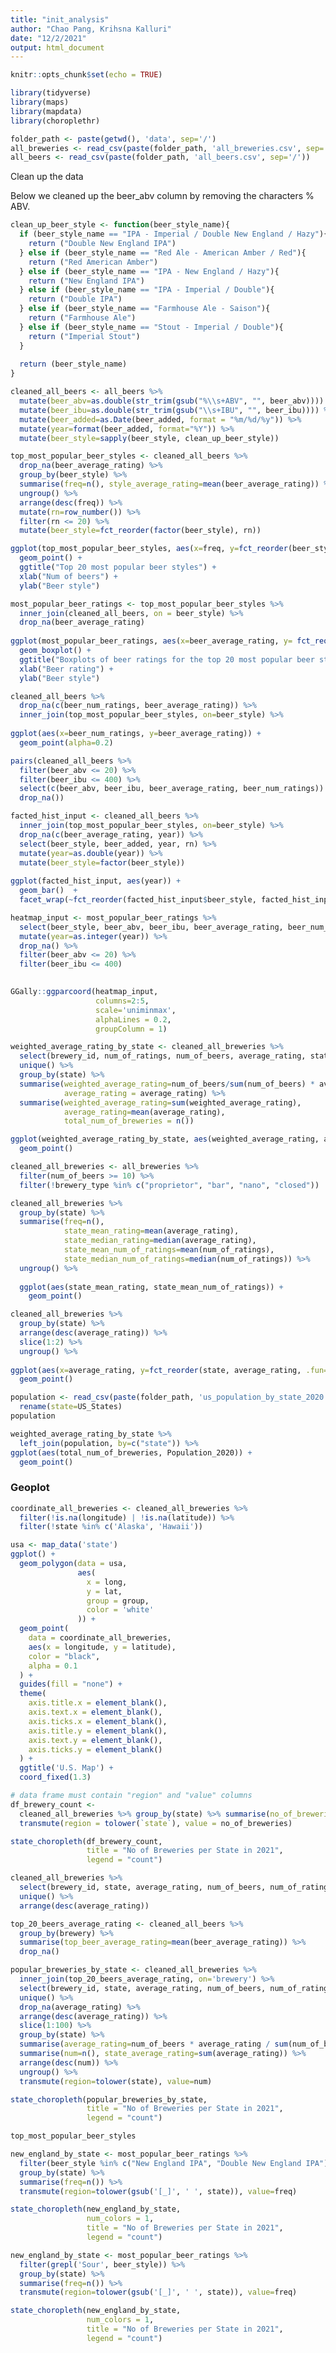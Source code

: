 ```yaml
---
title: "init_analysis"
author: "Chao Pang, Krihsna Kalluri"
date: "12/2/2021"
output: html_document
---
```


```r
knitr::opts_chunk$set(echo = TRUE)
```

```r
library(tidyverse)
library(maps)
library(mapdata)
library(choroplethr)
```

```r
folder_path <- paste(getwd(), 'data', sep='/')
all_breweries <- read_csv(paste(folder_path, 'all_breweries.csv', sep='/'))
all_beers <- read_csv(paste(folder_path, 'all_beers.csv', sep='/'))
```

Clean up the data

Below we cleaned up the beer_abv column by removing the characters % ABV.

```r
clean_up_beer_style <- function(beer_style_name){
  if (beer_style_name == "IPA - Imperial / Double New England / Hazy"){
    return ("Double New England IPA")
  } else if (beer_style_name == "Red Ale - American Amber / Red"){
    return ("Red American Amber")
  } else if (beer_style_name == "IPA - New England / Hazy"){
    return ("New England IPA")
  } else if (beer_style_name == "IPA - Imperial / Double"){
    return ("Double IPA")
  } else if (beer_style_name == "Farmhouse Ale - Saison"){
    return ("Farmhouse Ale")
  } else if (beer_style_name == "Stout - Imperial / Double"){
    return ("Imperial Stout")
  }
  
  return (beer_style_name)
}
```

```r
cleaned_all_beers <- all_beers %>% 
  mutate(beer_abv=as.double(str_trim(gsub("%\\s+ABV", "", beer_abv)))) %>%
  mutate(beer_ibu=as.double(str_trim(gsub("\\s+IBU", "", beer_ibu)))) %>%
  mutate(beer_added=as.Date(beer_added, format = "%m/%d/%y")) %>%
  mutate(year=format(beer_added, format="%Y")) %>%
  mutate(beer_style=sapply(beer_style, clean_up_beer_style))
```

```r
top_most_popular_beer_styles <- cleaned_all_beers %>%
  drop_na(beer_average_rating) %>%
  group_by(beer_style) %>%
  summarise(freq=n(), style_average_rating=mean(beer_average_rating)) %>%
  ungroup() %>%
  arrange(desc(freq)) %>%
  mutate(rn=row_number()) %>%
  filter(rn <= 20) %>%
  mutate(beer_style=fct_reorder(factor(beer_style), rn))

ggplot(top_most_popular_beer_styles, aes(x=freq, y=fct_reorder(beer_style, freq))) +
  geom_point() + 
  ggtitle("Top 20 most popular beer styles") + 
  xlab("Num of beers") + 
  ylab("Beer style")
```

```r
most_popular_beer_ratings <- top_most_popular_beer_styles %>% 
  inner_join(cleaned_all_beers, on = beer_style) %>%
  drop_na(beer_average_rating)
  
ggplot(most_popular_beer_ratings, aes(x=beer_average_rating, y= fct_reorder(beer_style, beer_average_rating))) +
  geom_boxplot() + 
  ggtitle("Boxplots of beer ratings for the top 20 most popular beer styles") + 
  xlab("Beer rating") + 
  ylab("Beer style")
```

```r
cleaned_all_beers %>%
  drop_na(c(beer_num_ratings, beer_average_rating)) %>%
  inner_join(top_most_popular_beer_styles, on=beer_style) %>%
  
ggplot(aes(x=beer_num_ratings, y=beer_average_rating)) +
  geom_point(alpha=0.2)
```

```r
pairs(cleaned_all_beers %>%
  filter(beer_abv <= 20) %>%
  filter(beer_ibu <= 400) %>%
  select(c(beer_abv, beer_ibu, beer_average_rating, beer_num_ratings)) %>%
  drop_na())
```

```r
facted_hist_input <- cleaned_all_beers %>% 
  inner_join(top_most_popular_beer_styles, on=beer_style) %>%
  drop_na(c(beer_average_rating, year)) %>%
  select(beer_style, beer_added, year, rn) %>%
  mutate(year=as.double(year)) %>%
  mutate(beer_style=factor(beer_style))
  
ggplot(facted_hist_input, aes(year)) + 
  geom_bar()  + 
  facet_wrap(~fct_reorder(facted_hist_input$beer_style, facted_hist_input$rn))
```

```r
heatmap_input <- most_popular_beer_ratings %>%
  select(beer_style, beer_abv, beer_ibu, beer_average_rating, beer_num_ratings, year) %>%
  mutate(year=as.integer(year)) %>%
  drop_na() %>% 
  filter(beer_abv <= 20) %>%
  filter(beer_ibu <= 400)
  

GGally::ggparcoord(heatmap_input, 
                   columns=2:5, 
                   scale='uniminmax', 
                   alphaLines = 0.2, 
                   groupColumn = 1)
```

```r
weighted_average_rating_by_state <- cleaned_all_breweries %>%
  select(brewery_id, num_of_ratings, num_of_beers, average_rating, state) %>%
  unique() %>%
  group_by(state) %>%
  summarise(weighted_average_rating=num_of_beers/sum(num_of_beers) * average_rating,
            average_rating = average_rating) %>%
  summarise(weighted_average_rating=sum(weighted_average_rating), 
            average_rating=mean(average_rating),
            total_num_of_breweries = n())

ggplot(weighted_average_rating_by_state, aes(weighted_average_rating, average_rating)) +
  geom_point()
```

```r
cleaned_all_breweries <- all_breweries %>%
  filter(num_of_beers >= 10) %>%
  filter(!brewery_type %in% c("proprietor", "bar", "nano", "closed"))
```

```r
cleaned_all_breweries %>%
  group_by(state) %>%
  summarise(freq=n(), 
            state_mean_rating=mean(average_rating), 
            state_median_rating=median(average_rating), 
            state_mean_num_of_ratings=mean(num_of_ratings), 
            state_median_num_of_ratings=median(num_of_ratings)) %>%
  ungroup() %>%
  
  ggplot(aes(state_mean_rating, state_mean_num_of_ratings)) +
    geom_point()
```

```r
cleaned_all_breweries %>%
  group_by(state) %>%
  arrange(desc(average_rating)) %>%
  slice(1:2) %>%
  ungroup() %>%
  
ggplot(aes(x=average_rating, y=fct_reorder(state, average_rating, .fun=max))) +
  geom_point()
```

```r
population <- read_csv(paste(folder_path, 'us_population_by_state_2020.csv', sep='/')) %>%
  rename(state=US_States)
population
```

```r
weighted_average_rating_by_state %>% 
  left_join(population, by=c("state")) %>%
ggplot(aes(total_num_of_breweries, Population_2020)) +
  geom_point()
```

### Geoplot

```r
coordinate_all_breweries <- cleaned_all_breweries %>%
  filter(!is.na(longitude) | !is.na(latitude)) %>%
  filter(!state %in% c('Alaska', 'Hawaii'))
```

```r
usa <- map_data('state')
ggplot() +
  geom_polygon(data = usa,
               aes(
                 x = long,
                 y = lat,
                 group = group,
                 color = 'white'
               )) +
  geom_point(
    data = coordinate_all_breweries,
    aes(x = longitude, y = latitude),
    color = "black",
    alpha = 0.1
  ) +
  guides(fill = "none") +
  theme(
    axis.title.x = element_blank(),
    axis.text.x = element_blank(),
    axis.ticks.x = element_blank(),
    axis.title.y = element_blank(),
    axis.text.y = element_blank(),
    axis.ticks.y = element_blank()
  ) +
  ggtitle('U.S. Map') +
  coord_fixed(1.3)
```

```r
# data frame must contain "region" and "value" columns
df_brewery_count <-
  cleaned_all_breweries %>% group_by(state) %>% summarise(no_of_breweries = n()) %>%
  transmute(region = tolower(`state`), value = no_of_breweries)

state_choropleth(df_brewery_count,
                 title = "No of Breweries per State in 2021",
                 legend = "count")
```

```r
cleaned_all_breweries %>% 
  select(brewery_id, state, average_rating, num_of_beers, num_of_ratings) %>%
  unique() %>%
  arrange(desc(average_rating))

top_20_beers_average_rating <- cleaned_all_beers %>%
  group_by(brewery) %>%
  summarise(top_beer_average_rating=mean(beer_average_rating)) %>%
  drop_na()

popular_breweries_by_state <- cleaned_all_breweries %>%
  inner_join(top_20_beers_average_rating, on='brewery') %>%
  select(brewery_id, state, average_rating, num_of_beers, num_of_ratings, top_beer_average_rating) %>%
  unique() %>%
  drop_na(average_rating) %>%
  arrange(desc(average_rating)) %>%
  slice(1:100) %>%
  group_by(state) %>%
  summarise(average_rating=num_of_beers * average_rating / sum(num_of_beers)) %>%
  summarise(num=n(), state_average_rating=sum(average_rating)) %>%
  arrange(desc(num)) %>%
  ungroup() %>%
  transmute(region=tolower(state), value=num)

state_choropleth(popular_breweries_by_state,
                 title = "No of Breweries per State in 2021",
                 legend = "count")
```
```r
top_most_popular_beer_styles
```



```r
new_england_by_state <- most_popular_beer_ratings %>%
  filter(beer_style %in% c("New England IPA", "Double New England IPA")) %>%
  group_by(state) %>%
  summarise(freq=n()) %>%
  transmute(region=tolower(gsub('[_]', ' ', state)), value=freq)

state_choropleth(new_england_by_state,
                 num_colors = 1,
                 title = "No of Breweries per State in 2021",
                 legend = "count")
```
```r
new_england_by_state <- most_popular_beer_ratings %>%
  filter(grepl('Sour', beer_style)) %>%
  group_by(state) %>%
  summarise(freq=n()) %>%
  transmute(region=tolower(gsub('[_]', ' ', state)), value=freq)

state_choropleth(new_england_by_state,
                 num_colors = 1,
                 title = "No of Breweries per State in 2021",
                 legend = "count")
```

